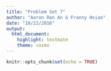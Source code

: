 ```yaml
---
title: "Problem Set 7"
author: "Aaron Ran An & Franny Hsiao"
date: "10/22/2016"
output: 
  html_document: 
    highlight: textmate
    theme: cosmo
---
```


```r
knitr::opts_chunk$set(echo = TRUE)
```




